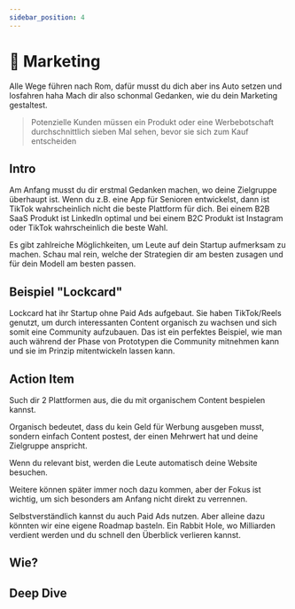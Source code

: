 ```yaml
---
sidebar_position: 4
---
```


# 🤩 Marketing

<Admonition type="info" icon="🫨">
  Alle Wege führen nach Rom, dafür musst du dich aber ins Auto setzen und
  losfahren haha Mach dir also schonmal Gedanken, wie du dein Marketing
  gestaltest.
</Admonition>

<br />

> Potenzielle Kunden müssen ein Produkt oder eine Werbebotschaft
> durchschnittlich sieben Mal sehen, bevor sie sich zum Kauf entscheiden

## Intro

Am Anfang musst du dir erstmal Gedanken machen, wo deine Zielgruppe überhaupt ist. Wenn du z.B. eine App für Senioren entwickelst, dann ist TikTok wahrscheinlich nicht die beste Plattform für dich. Bei einem B2B SaaS Produkt ist LinkedIn optimal und bei einem B2C Produkt ist Instagram oder TikTok wahrscheinlich die beste Wahl.

<TwoColumns>
  Es gibt zahlreiche Möglichkeiten, um Leute auf dein Startup aufmerksam zu
  machen. Schau mal rein, welche der Strategien dir am besten zusagen und für
  dein Modell am besten passen.
  <YouTube videoId="zG_IXr6NXAg" />
</TwoColumns>

## Beispiel "Lockcard"

<TwoColumns>
  Lockcard hat ihr Startup ohne Paid Ads aufgebaut.
  Sie haben TikTok/Reels genutzt, um durch interessanten Content organisch zu
  wachsen und sich somit eine Community aufzubauen.
  Das ist ein perfektes Beispiel, wie man auch während der Phase von Prototypen
  die Community mitnehmen kann und sie im Prinzip mitentwickeln lassen kann.
  <YouTube videoId="tMZZgfkYO80" />
</TwoColumns>

## Action Item

Such dir 2 Plattformen aus, die du mit organischem Content bespielen kannst.

Organisch bedeutet, dass du kein Geld für Werbung ausgeben musst, sondern einfach Content postest, der einen Mehrwert hat und deine Zielgruppe anspricht.

Wenn du relevant bist, werden die Leute automatisch deine Website besuchen.

Weitere können später immer noch dazu kommen, aber der Fokus ist wichtig, um sich besonders am Anfang nicht direkt zu verrennen.

Selbstverständlich kannst du auch Paid Ads nutzen. Aber alleine dazu könnten wir eine eigene Roadmap basteln. Ein Rabbit Hole, wo Milliarden verdient werden und du schnell den Überblick verlieren kannst.

## Wie?

<Tooltipp
  toolName="Notion"
  toolDescription="Achtung: Nicht erschrecken lassen, das Marketing Board ist sehr umfangreich - daher umso hilfreicher :)"
  toolSource="https://www.notion.so/notion/Marketing-Team-in-a-Box-7890a3c7b50245b4bdb9e5f4d7531e0f"
  buttonText="Dupliziere das Board"
/>

## Deep Dive

<TwoColumns>
  <YouTube videoId="R8DjaBleN7E" />
  <YouTube videoId="k2rpBhMY0ys" />
  <YouTube videoId="hyYCn_kAngI" />
  <YouTube videoId="IjS9eTpmhgk" />
</TwoColumns>
